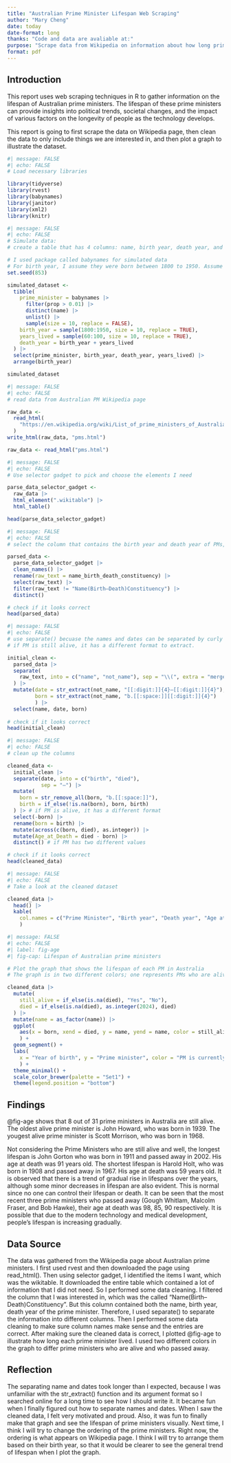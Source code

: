 ```yaml
---
title: "Australian Prime Minister Lifespan Web Scraping"
author: "Mary Cheng"
date: today
date-format: long
thanks: "Code and data are avaliable at:"
purpose: "Scrape data from Wikipedia on information about how long prime ministers of Australia lived."
format: pdf
---
```


## Introduction

This report uses web scraping techniques in R to gather information on the lifespan of Australian prime ministers. The lifespan of these prime ministers can provide insights into political trends, societal changes, and the impact of various factors on the longevity of people as the technology develops.

This report is going to first scrape the data on Wikipedia page, then clean the data to only include things we are interested in, and then plot a graph to illustrate the dataset.

```r
#| message: FALSE
#| echo: FALSE
# Load necessary libraries

library(tidyverse)
library(rvest)
library(babynames)
library(janitor)
library(xml2)
library(knitr)
```

```r
#| message: FALSE
#| echo: FALSE
# Simulate data:
# create a table that has 4 columns: name, birth year, death year, and year lived.

# I used package called babynames for simulated data
# For birth year, I assume they were born between 1800 to 1950. Assume that they lived between 60 to 100 years.
set.seed(853)

simulated_dataset <-
  tibble(
    prime_minister = babynames |>
      filter(prop > 0.01) |>
      distinct(name) |>
      unlist() |>
      sample(size = 10, replace = FALSE),
    birth_year = sample(1800:1950, size = 10, replace = TRUE),
    years_lived = sample(60:100, size = 10, replace = TRUE),
    death_year = birth_year + years_lived
  ) |>
  select(prime_minister, birth_year, death_year, years_lived) |>
  arrange(birth_year)

simulated_dataset
```

```r
#| message: FALSE
#| echo: FALSE
# read data from Australian PM Wikipedia page

raw_data <-
  read_html(
    "https://en.wikipedia.org/wiki/List_of_prime_ministers_of_Australia"
  )
write_html(raw_data, "pms.html")

raw_data <- read_html("pms.html")
```

```r
#| message: FALSE
#| echo: FALSE
# Use selector gadget to pick and choose the elements I need

parse_data_selector_gadget <-
  raw_data |>
  html_element(".wikitable") |>
  html_table()

head(parse_data_selector_gadget)
```

```r
#| message: FALSE
#| echo: FALSE
# select the column that contains the birth year and death year of PMs, and then clean the column name

parsed_data <-
  parse_data_selector_gadget |> 
  clean_names() |> 
  rename(raw_text = name_birth_death_constituency) |> 
  select(raw_text) |> 
  filter(raw_text != "Name(Birth–Death)Constituency") |> 
  distinct() 

# check if it looks correct
head(parsed_data)
```

```r
#| message: FALSE
#| echo: FALSE
# use separate() becuase the names and dates can be separated by curly bracket (. Also extract the year by looking for 4 digits in a row, followed by a dash, and then 4 digits using str_extract().
# if PM is still alive, it has a different format to extract.

initial_clean <-
  parsed_data |>
  separate(
    raw_text, into = c("name", "not_name"), sep = "\\(", extra = "merge",
  ) |> 
  mutate(date = str_extract(not_name, "[[:digit:]]{4}–[[:digit:]]{4}"),
         born = str_extract(not_name, "b.[[:space:]][[:digit:]]{4}")
         ) |>
  select(name, date, born)
  
# check if it looks correct
head(initial_clean)
```

```r
#| message: FALSE
#| echo: FALSE
# clean up the columns

cleaned_data <-
  initial_clean |>
  separate(date, into = c("birth", "died"), 
           sep = "–") |>
  mutate(
    born = str_remove_all(born, "b.[[:space:]]"),
    birth = if_else(!is.na(born), born, birth)
  ) |> # if PM is alive, it has a different format
  select(-born) |>
  rename(born = birth) |> 
  mutate(across(c(born, died), as.integer)) |> 
  mutate(Age_at_Death = died - born) |> 
  distinct() # if PM has two different values

# check if it looks correct
head(cleaned_data)
```

```r
#| message: FALSE
#| echo: FALSE
# Take a look at the cleaned dataset

cleaned_data |>
  head() |>
  kable(
    col.names = c("Prime Minister", "Birth year", "Death year", "Age at death")
    )
```

```r
#| message: FALSE
#| echo: FALSE
#| label: fig-age
#| fig-cap: Lifespan of Australian prime ministers

# Plot the graph that shows the lifespan of each PM in Australia
# The graph is in two different colors; one represents PMs who are alive and one represents PMs who passed away.

cleaned_data |>
  mutate(
    still_alive = if_else(is.na(died), "Yes", "No"),
    died = if_else(is.na(died), as.integer(2024), died)
  ) |>
  mutate(name = as_factor(name)) |>
  ggplot(
    aes(x = born, xend = died, y = name, yend = name, color = still_alive)
    ) +
  geom_segment() +
  labs(
    x = "Year of birth", y = "Prime minister", color = "PM is currently alive"
    ) +
  theme_minimal() +
  scale_color_brewer(palette = "Set1") +
  theme(legend.position = "bottom")
```

## Findings

@fig-age shows that 8 out of 31 prime ministers in Australia are still alive. The oldest alive prime minister is John Howard, who was born in 1939. The yougest alive prime minister is Scott Morrison, who was born in 1968.

Not considering the Prime Ministers who are still alive and well, the longest lifespan is John Gorton who was born in 1911 and passed away in 2002. His age at death was 91 years old. The shortest lifespan is Harold Holt, who was born in 1908 and passed away in 1967. His age at death was 59 years old. It is observed that there is a trend of gradual rise in lifespans over the years, although some minor decreases in lifespan are also evident. This is normal since no one can control their lifespan or death. It can be seen that the most recent three prime ministers who passed away (Gough Whitlam, Malcolm Fraser, and Bob Hawke), their age at death was 98, 85, 90 respectively. It is possible that due to the modern technology and medical development, people's lifespan is increasing gradually.

## Data Source

The data was gathered from the Wikipedia page about Australian prime ministers. I first used rvest and then downloaded the page using read_html(). Then using selector gadget, I identified the items I want, which was the wikitable. It downloaded the entire table which contained a lot of information that I did not need. So I performed some data cleaning. I filtered the column that I was interested in, which was the called "Name(Birth–Death)Constituency". But this column contained both the name, birth year, death year of the prime minister. Therefore, I used separate() to separate the information into different columns. Then I performed some data cleaning to make sure column names make sense and the entries are correct. After making sure the cleaned data is correct, I plotted @fig-age to illustrate how long each prime minister lived. I used two different colors in the graph to differ prime ministers who are alive and who passed away.

## Reflection

The separating name and dates took longer than I expected, because I was unfamiliar with the str_extract() function and its argument format so I searched online for a long time to see how I should write it. It became fun when I finally figured out how to separate names and dates. When I saw the cleaned data, I felt very motivated and proud. Also, it was fun to finally make that graph and see the lifespan of prime ministers visually. Next time, I think I will try to change the ordering of the prime ministers. Right now, the ordering is what appears on Wikipedia page. I think I will try to arrange them based on their birth year, so that it would be clearer to see the general trend of lifespan when I plot the graph.

